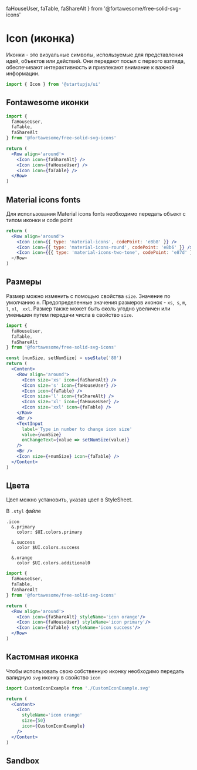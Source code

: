   faHouseUser,
  faTable,
  faShareAlt
} from '@fortawesome/free-solid-svg-icons'

# Icon (иконка)

Иконки - это визуальные символы, используемые для представления идей, объектов или действий. Они передают посыл с первого взгляда, обеспечивают интерактивность и привлекают внимание к важной информации.

```jsx
import { Icon } from '@startupjs/ui'
```

## Fontawesome иконки

```jsx
import {
  faHouseUser,
  faTable,
  faShareAlt
} from '@fortawesome/free-solid-svg-icons'
```

```jsx example
return (
  <Row align='around'>
    <Icon icon={faShareAlt} />
    <Icon icon={faHouseUser} />
    <Icon icon={faTable} />
  </Row>
)
```

## Material icons fonts

Для использования Material icons fonts необходимо передать объект с типом иконки и code point

```jsx example
return (
  <Row align='around'>
    <Icon icon={{ type: 'material-icons', codePoint: 'e8b8' }} />
    <Icon icon={{ type: 'material-icons-round', codePoint: 'e8b6' }} />
    <Icon icon={{{ type: 'material-icons-two-tone', codePoint: 'e87d' }} />
  </Row>
)
```

## Размеры

Размер можно изменить с помощью свойства `size`. Значение по умолчанию `m`. Предопределенные значения размеров иконок - `xs`,` s`, `m`,` l`, `xl`, ` xxl`. Размер также может быть сколь угодно увеличен или уменьшен путем передачи числа в свойство `size`.

```jsx
import {
  faHouseUser,
  faTable,
  faShareAlt
} from '@fortawesome/free-solid-svg-icons'
```

```jsx example
const [numSize, setNumSize] = useState('80')
return (
  <Content>
    <Row align='around'>
      <Icon size='xs' icon={faShareAlt} />
      <Icon size='s' icon={faHouseUser} />
      <Icon icon={faTable} />
      <Icon size='l' icon={faShareAlt} />
      <Icon size='xl' icon={faHouseUser} />
      <Icon size='xxl' icon={faTable} />
    </Row>
    <Br />
    <TextInput
      label='Type in number to change icon size'
      value={numSize}
      onChangeText={value => setNumSize(value)}
    />
    <Br />
    <Icon size={+numSize} icon={faTable} />
  </Content>
)
```

## Цвета

Цвет можно установить, указав цвет в StyleSheet.

В `.styl` файле
```stylus
.icon
  &.primary
    color: $UI.colors.primary

  &.success
    color $UI.colors.success

  &.orange
    color $UI.colors.additional0
```

```jsx
import {
  faHouseUser,
  faTable,
  faShareAlt
} from '@fortawesome/free-solid-svg-icons'
```

```jsx example
return (
  <Row align='around'>
    <Icon icon={faShareAlt} styleName='icon orange'/>
    <Icon icon={faHouseUser} styleName='icon primary'/>
    <Icon icon={faTable} styleName='icon success'/>
  </Row>
)
```

## Кастомная иконка

Чтобы использовать свою собственную иконку необходимо передать валидную `svg` иконку в свойство `icon`

```jsx
import CustomIconExample from './CustomIconExample.svg'
```

```jsx example
return (
  <Content>
    <Icon
      styleName='icon orange'
      size={50}
      icon={CustomIconExample}
    />
  </Content>
)
```


## Sandbox

<Sandbox Component={Icon} />
